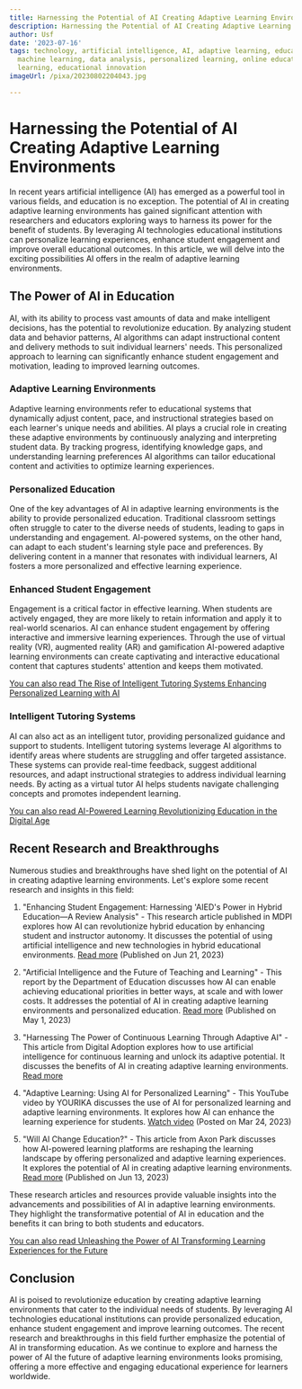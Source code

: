 ```yaml
---
title: Harnessing the Potential of AI Creating Adaptive Learning Environments
description: Harnessing the Potential of AI Creating Adaptive Learning Environments
author: Usf
date: '2023-07-16'
tags: technology, artificial intelligence, AI, adaptive learning, educational technology,
  machine learning, data analysis, personalized learning, online education, virtual
  learning, educational innovation
imageUrl: /pixa/20230802204043.jpg

---
```

# Harnessing the Potential of AI Creating Adaptive Learning Environments

In recent years artificial intelligence (AI) has emerged as a powerful tool in various fields, and education is  no exception. The potential of AI in creating adaptive learning environments has gained significant attention with researchers  and educators exploring ways to harness its  power for the benefit of students. By  leveraging AI technologies educational institutions can personalize learning experiences, enhance student engagement and improve overall educational  outcomes. In this article, we will delve into the exciting possibilities AI  offers in the realm of adaptive learning environments.

## The Power of AI in  Education

AI, with its ability to process vast amounts of data and make intelligent decisions, has the  potential to  revolutionize education. By analyzing student data and behavior patterns, AI algorithms can adapt instructional content  and delivery methods to suit individual learners' needs. This personalized  approach to learning can  significantly enhance student engagement and motivation, leading to improved learning  outcomes.

###  Adaptive Learning Environments

Adaptive learning environments refer to educational systems that dynamically adjust content, pace,  and  instructional strategies based on each learner's unique needs and abilities.  AI  plays  a crucial role in creating these adaptive environments by continuously  analyzing and interpreting student data. By tracking progress, identifying knowledge gaps, and understanding  learning  preferences AI algorithms can tailor educational content and activities to optimize  learning experiences.

### Personalized Education

One of the key  advantages of AI in adaptive learning environments is the  ability to  provide personalized education. Traditional classroom settings often struggle to cater to the diverse needs of students, leading to gaps in understanding and engagement. AI-powered systems, on the other hand, can adapt to each student's learning style pace and preferences. By delivering content in a manner that resonates with individual learners, AI fosters a  more personalized and  effective learning experience.

### Enhanced Student Engagement

Engagement is a critical factor in  effective learning.  When students are actively engaged, they  are more likely  to retain information and apply it to real-world scenarios. AI can enhance  student engagement by offering interactive and immersive learning  experiences. Through the use of  virtual  reality (VR), augmented reality (AR) and gamification AI-powered adaptive learning environments can create captivating and interactive  educational content that captures  students' attention and keeps them motivated.

[You can  also read The Rise of Intelligent Tutoring Systems  Enhancing Personalized Learning with AI](The%20Rise%20of%20Intelligent%20Tutoring%20Systems%20Enhancing%20Personalized%20Learning%20with%20AI)


### Intelligent Tutoring Systems

AI can also act as an intelligent tutor, providing personalized guidance  and support to students. Intelligent tutoring systems leverage AI algorithms to identify areas where students are  struggling and offer targeted assistance. These systems can provide real-time  feedback,  suggest additional resources, and adapt instructional strategies to  address individual learning needs.  By acting  as a virtual tutor AI helps students navigate challenging concepts and promotes independent learning.

[You can also read AI-Powered Learning  Revolutionizing Education in the Digital Age](AI-Powered%20Learning%20Revolutionizing%20Education%20in%20the%20Digital%20Age)


## Recent Research and Breakthroughs

Numerous studies and breakthroughs have shed light on the potential of AI in creating  adaptive learning environments. Let's explore some recent  research and  insights in this field:

1. "Enhancing  Student Engagement: Harnessing 'AIED's  Power in Hybrid Education—A Review Analysis" - This research article published in MDPI explores how AI can revolutionize hybrid education by enhancing student and instructor autonomy. It discusses the potential of using artificial intelligence and new technologies in hybrid educational  environments. [Read more](https://www.mdpi.com/2227-7102/13/7/632) (Published on Jun 21, 2023)

2. "Artificial Intelligence and the Future of Teaching and Learning" - This report by the Department of  Education discusses how AI can enable  achieving educational priorities in better ways, at scale and with lower costs. It  addresses the potential  of AI in creating  adaptive learning environments and personalized education. [Read  more](https://www2.ed.gov/documents/ai-report/ai-report.pdf) (Published on May 1, 2023)

3. "Harnessing The Power of Continuous Learning Through Adaptive AI" - This article from Digital Adoption explores how to use artificial intelligence for continuous  learning and unlock its adaptive potential.  It discusses the benefits of AI in creating adaptive learning environments. [Read more](https://www.digital-adoption.com/adaptive-ai/)

4.  "Adaptive Learning:  Using AI for Personalized Learning" - This YouTube video by YOURIKA discusses the use  of AI for personalized learning and adaptive learning environments. It explores how AI can enhance the learning experience for students. [Watch video](https://youtube.com/watch?v=YUIxXXrYPdQ) (Posted on Mar  24, 2023)

5. "Will  AI Change Education?" - This article from Axon  Park discusses  how AI-powered learning  platforms  are reshaping the learning  landscape by offering personalized  and adaptive learning experiences.  It explores the potential  of AI in  creating adaptive learning environments. [Read more](https://axonpark.com/will-ai-change-education/) (Published on Jun 13, 2023)

These research articles  and resources provide valuable insights into the advancements and possibilities of AI in adaptive learning environments. They highlight the transformative potential of AI in education and the benefits it can bring to  both students and educators.

[You can also  read Unleashing the Power of AI Transforming Learning Experiences for  the  Future](Unleashing%20the%20Power%20of%20AI%20Transforming%20Learning%20Experiences%20for%20the%20Future)


## Conclusion

AI is poised to revolutionize education by creating adaptive learning environments that cater to the individual  needs of students. By leveraging AI technologies educational institutions can provide personalized education, enhance student engagement and improve learning outcomes. The recent research and breakthroughs in this field further  emphasize the potential of AI in transforming education. As we continue to explore and harness the  power of AI the future of adaptive  learning environments looks promising, offering a more effective and engaging educational  experience for learners worldwide.
